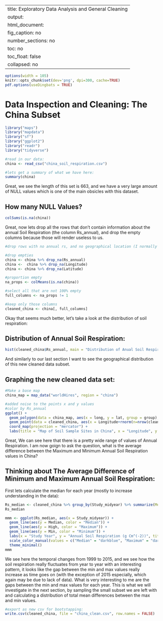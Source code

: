 
---
title:  Exploratory Data Analysis and General Cleaning
output:
  html_document:
    fig_caption: no
    number_sections: no
    toc: no
    toc_float: false
    collapsed: no
---

```r
options(width = 105)
knitr::opts_chunk$set(dev='png', dpi=300, cache=TRUE)
pdf.options(useDingbats = TRUE)
```

# Data Inspection and Cleaning: The China Subset #

```r
library("maps")
library("mapdata")
library("sf")
library("ggplot2")
library("readr")
library("tidyverse")
```

```r
#read in our data:
china <- read_csv("china_soil_respiration.csv")

#lets get a summary of what we have here:
summary(china)
```
Great, we see the length of this set is 663, and we have a very large amount of NULL values which is one of the main obsicles with this dataset.

## How many NULL Values?

```r
colSums(is.na(china))
```

Great, now lets drop all the rows that don't contain information about the annual Soil Respiration (the column Rs_annual), and drop the empty columns because those will render useless to us.
```r
#drop rows with no annual rs, and no geographical location (I normally wouldnt worry too much, but it's a geography course, and we might want to view these points on a map):

#drop empties
china <- china %>% drop_na(Rs_annual)
china <-  china %>% drop_na(Longitude)
china <- china %>% drop_na(Latitude)

#proportion empty
na_props <- colMeans(is.na(china))

#select all that are not 100% empty
full_columns <- na_props != 1

#keep only those columns
cleaned_china <- china[, full_columns]
```
Okay that seems much better, let's take a look at the distribution of soil respiration:

## Distribution of Annual Soil Respiration:

```r
hist(cleaned_china$Rs_annual, main = "Distribution of Anual Soil Respiration: China 1995 - 2015", xlab = "Annual Respiration (g Cm^(-2))", color="darkgreen")
```

And similarly to our last section I want to see the geographical distribution of this new cleaned data subset. 

## Graphing the new cleaned data set:
```r
#Make a base map
china_map = map_data("worldHires", region = "china")

#added noise to the points x and y values
#color by Rs_annual
ggplot() +
  geom_polygon(data = china_map, aes(x = long, y = lat, group = group), fill = "lightblue", color='black') +
  geom_point(data = cleaned_china, aes(x = Longitude+rnorm(n=nrow(cleaned_china)), y = Latitude+rnorm(n=nrow(cleaned_china)), color=Rs_annual)) +
  coord_map(projection = "mercator") + 
  labs(title = "Map of Soil Sample Sites in China", x = "Longitude", y = "Latitude")
```
Great, We can see here that there is a pretty wide range of values of Annual Respiration. I am now goign to ask the question, what is the average difference between the Maximum and Minimum Annual Soil Respiration values in China?


## Thinking about The Average Difference of Minimum and Maximum Annual Soil Respiration:

First lets calculate the median for each year (mostly to increase understanding in the data):

```r
Rs_median <- cleaned_china %>% group_by(Study_midyear) %>% summarize(Median = median(Rs_annual), High = max(Rs_annual), Min = min(Rs_annual))
Rs_median
```

```r
mmm <- ggplot(Rs_median, aes(x = Study_midyear)) +
  geom_line(aes(y = Median, color = "Median")) +
  geom_line(aes(y = High, color = "Maximum")) +
  geom_line(aes(y = Min, color = "Minimum")) +
  labs(x = "Study Year", y = "Annual Soil Respiration (g Cm^(-2))", title = "Median, Maximum, and Minimum Soil Respiration in China") +
  scale_color_manual(values = c("Median" = "darkblue", "Maximum" = "darkred", "Minimum" = "darkgreen")) +
  theme_minimal()
mmm
```

We see here the temporal changes from 1999 to 2015, and we see how the soil respiration really fluctuates from year to year with an interesting pattern, it looks like the gap between the min and max values really increase as time goes on (with the exception of 2015 especially, which again may be due to lack of data). What is very interesting to me are the gaps between the min and max values for each year. This is what we will investigate in the next section, by sampling the small subset we are left with and calculating a distribution of total mean differences between the max and min values. 




```r
#export as new csv for bootstapping:
write.csv(cleaned_china, file = "china_clean.csv", row.names = FALSE)
```

